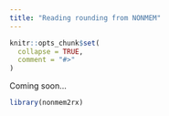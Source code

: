 ```yaml
---
title: "Reading rounding from NONMEM"
---
```


```r
knitr::opts_chunk$set(
  collapse = TRUE,
  comment = "#>"
)
```

Coming soon...

```r
library(nonmem2rx)
```
